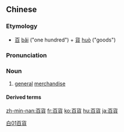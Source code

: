 {{also|百货}}
==Chinese==
{{zh-forms|s=百货}}

===Etymology===
* [[百]] [[bǎi]] ("one hundred") + [[貨]] [[huò]] ("goods")

===Pronunciation===
{{zh-pron
|m=bǎihuò
|c=baak3 fo3
|h=pfs=pak-fo
|mn=pah-hòe/pah-hè
|cat=n
}}

===Noun===
{{zh-noun}}

# [[general]] [[merchandise]]

====Derived terms====
{{zh-der|百貨公司|百貨商店}}

[[Category:Intermediate Mandarin|白01百貨]]

[[zh-min-nan:百貨]]
[[fr:百貨]]
[[ko:百貨]]
[[hu:百貨]]
[[ja:百貨]]